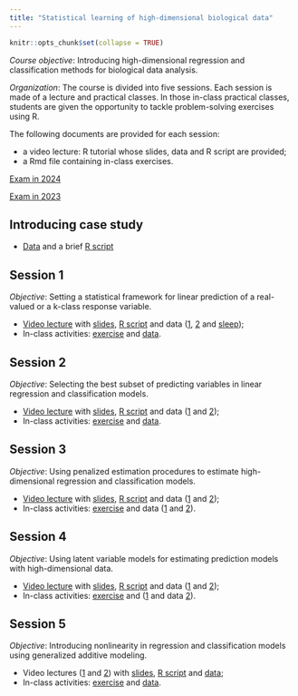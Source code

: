 ```yaml
---
title: "Statistical learning of high-dimensional biological data"
---
```


```r
knitr::opts_chunk$set(collapse = TRUE)
```

*Course objective*: Introducing high-dimensional regression and classification methods for biological data analysis.   

*Organization*: The course is divided into five sessions. Each session is made of a lecture and practical classes. In those in-class practical classes, students are given the opportunity to tackle problem-solving exercises using R.  

The following documents are provided for each session:

* a video lecture: R tutorial whose slides, data and R script are provided;   
* a Rmd file containing in-class exercises. 

[Exam in 2024](./teaching/PDFs/SLBDExam2024.pdf)

[Exam in 2023](./teaching/PDFs/SLBDExam2023.pdf)

## Introducing case study

* [Data](./teaching/data/nirscafe.txt) and a brief [R script](./teaching/scripts/nirs_coffee_web.R) 

## Session 1

*Objective*: Setting a statistical framework for linear prediction of a real-valued or a k-class response variable. 

* [Video lecture](https://youtu.be/5KLMYWWWcsE) with [slides](./teaching/PDFs/SLBDsession1.pdf), [R script](./teaching/scripts/SLBDsession1.R) and data ([1](./teaching/data/SLBDinvasive.txt), [2](./teaching/data/SLBDcoffee.txt) and [sleep](./teaching/data/sleep.csv));   
* In-class activities:  [exercise](./teaching/pdfs/SLBDexercicesession1.pdf) and [data](./teaching/data/SLBDscanner.txt).

## Session 2

*Objective*: Selecting the best subset of predicting variables in linear regression and classification models. 

* [Video lecture](https://youtu.be/AwrppordO78) with [slides](./teaching/PDFs/SLBDsession2.pdf), [R script](./teaching/scripts/SLBDsession2.R) and data ([1](./teaching/data/SLBDinvasive.txt) and [2](./teaching/data/SLBDcoffee.txt));   
* In-class activities:  [exercise](./teaching/pdfs/SLBDexercicesession2.pdf) and [data](./teaching/data/SLBDscanner.txt).

## Session 3

*Objective*: Using penalized estimation procedures to estimate high-dimensional regression and classification models.

* [Video lecture](https://youtu.be/hW616AL1qNM) with [slides](./teaching/PDFs/SLBDsession3.pdf), [R script](./teaching/scripts/SLBDsession3.R) and data ([1](./teaching/data/SLBDscanner.txt) and [2](./teaching/data/SLBDcoffee.txt));   
* In-class activities: [exercise](./teaching/pdfs/SLBDExerciceSession3.pdf) and data ([1](./teaching/data/SLBDbacttrain.txt) and [2](./teaching/data/SLBDbacttest.txt)).

## Session 4

*Objective*: Using latent variable models for estimating prediction models with high-dimensional data.

* [Video lecture](https://youtu.be/MC1MoYx576c) with [slides](./teaching/PDFs/SLBDsession4.pdf), [R script](./teaching/scripts/SLBDsession4.R) and data ([1](./teaching/data/SLBDscanner.txt) and [2](./teaching/data/SLBDoysters.txt));   
* In-class activities:  [exercise](./teaching/pdfs/SLBDexercicesession4.pdf) and ([1](./teaching/data/SLBDnirstozeur.txt) and data [2](./teaching/data/SLBDcarbontozeur.txt)).

## Session 5

*Objective*: Introducing nonlinearity in regression and classification models using generalized additive modeling.   

* Video lectures ([1](https://youtu.be/-npku94-JBk) and [2](https://youtu.be/LWRVnMiZisw)) with [slides](./teaching/PDFs/SLBDsession5.pdf), [R script](./teaching/scripts/SLBDsession5.R) and [data](./teaching/data/SLBDozone.txt);   
* In-class activities:  [exercise](./teaching/pdfs/SLBDexercicesession5.pdf) and [data](./teaching/data/SLBDcoffee_nirs.txt).

